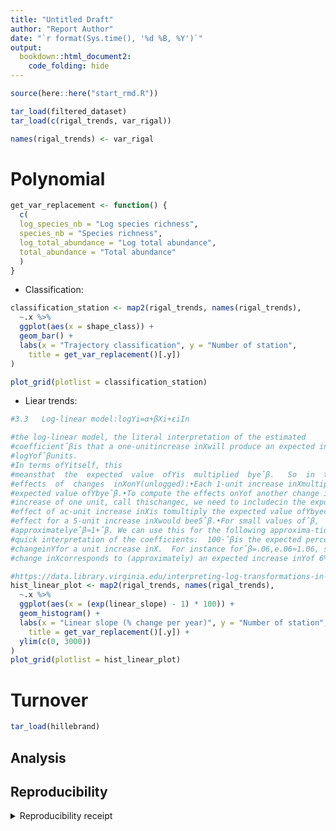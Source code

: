 ```yaml
---
title: "Untitled Draft"
author: "Report Author"
date: "`r format(Sys.time(), '%d %B, %Y')`"
output: 
  bookdown::html_document2:
    code_folding: hide
---
```


```r
source(here::here("start_rmd.R"))
```

```r
tar_load(filtered_dataset)
tar_load(c(rigal_trends, var_rigal))
```

```r
names(rigal_trends) <- var_rigal
```




# Polynomial 

```r
get_var_replacement <- function() {
  c(
  log_species_nb = "Log species richness",
  species_nb = "Species richness",
  log_total_abundance = "Log total abundance",
  total_abundance = "Total abundance"
  )
}
```

- Classification:

```r
classification_station <- map2(rigal_trends, names(rigal_trends),
  ~.x %>%
  ggplot(aes(x = shape_class)) +
  geom_bar() +
  labs(x = "Trajectory classification", y = "Number of station",
    title = get_var_replacement()[.y])
)

plot_grid(plotlist = classification_station)
```

- Liear trends:

```r
#3.3   Log-linear model:logYi=α+βXi+εiIn 

#the log-linear model, the literal interpretation of the estimated
#coefficientˆβis that a one-unitincrease inXwill produce an expected increase in
#logYofˆβunits. 
#In terms ofYitself, this
#meansthat  the  expected  value  ofYis  multiplied  byeˆβ.   So  in  terms  of
#effects  of  changes  inXonY(unlogged):•Each 1-unit increase inXmultiplies the
#expected value ofYbyeˆβ.•To compute the effects onYof another change inXthan an
#increase of one unit, call thischangec, we need to includecin the exponent.  The
#effect of ac-unit increase inXis tomultiply the expected value ofYbyecˆβ. So the
#effect for a 5-unit increase inXwould bee5ˆβ.•For small values ofˆβ,
#approximatelyeˆβ≈1+ˆβ. We can use this for the following approxima-tion for a
#quick interpretation of the coefficients:  100·ˆβis the expected percentage
#changeinYfor a unit increase inX.  For instance forˆβ=.06,e.06≈1.06, so a 1-unit
#change inXcorresponds to (approximately) an expected increase inYof 6%
```


```r
#https://data.library.virginia.edu/interpreting-log-transformations-in-a-linear-model/
hist_linear_plot <- map2(rigal_trends, names(rigal_trends),
  ~.x %>%
  ggplot(aes(x = (exp(linear_slope) - 1) * 100)) +
  geom_histogram() +
  labs(x = "Linear slope (% change per year)", y = "Number of station",
    title = get_var_replacement()[.y]) +
  ylim(c(0, 3000))
)
plot_grid(plotlist = hist_linear_plot)
```

# Turnover

```r
tar_load(hillebrand)
```



## Analysis

## Reproducibility

<details><summary>Reproducibility receipt</summary>

```r
## datetime
Sys.time()

## repository
if(requireNamespace('git2r', quietly = TRUE)) {
  git2r::repository()
} else {
  c(
    system2("git", args = c("log", "--name-status", "-1"), stdout = TRUE),
    system2("git", args = c("remote", "-v"), stdout = TRUE)
  )
}

## session info
sessionInfo()
```

</details>
